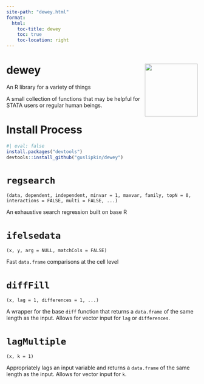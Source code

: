 ```yaml
---
site-path: "dewey.html"
format:
  html:
    toc-title: dewey
    toc: true
    toc-location: right
---
```


<style>
  code { white-space: normal; }
</style>

# dewey <img src="assets/dewey.svg" align="right" height="139" /> {.unlisted .unnumbered}

An R library for a variety of things

A small collection of functions that may be helpful for STATA users or regular human beings.

# Install Process

```R
#| eval: false
install.packages("devtools")
devtools::install_github("guslipkin/dewey")
```

# `regsearch`

`(data, dependent, independent, minvar = 1, maxvar, family, topN = 0, interactions = FALSE, multi = FALSE, ...)`

An exhaustive search regression built on base R

# `ifelsedata`

`(x, y, arg = NULL, matchCols = FALSE)`

Fast `data.frame` comparisons at the cell level

# `diffFill`

`(x, lag = 1, differences = 1, ...)`

A wrapper for the base `diff` function that returns a `data.frame` of the same length as the input. Allows for vector input for `lag` or `differences`. 

# `lagMultiple`

`(x, k = 1)`

Appropriately lags an input variable and returns a `data.frame` of the same length as the input. Allows for vector input for `k`.
